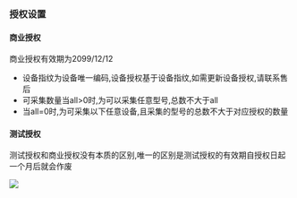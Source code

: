 ### 授权设置

#### 商业授权
商业授权有效期为2099/12/12

* 设备指纹为设备唯一编码,设备授权基于设备指纹,如需更新设备授权,请联系售后
* 可采集数量当all>0时,为可以采集任意型号,总数不大于all
* 当all=0时,为可采集以下任意设备,且采集的型号的总数不大于对应授权的数量

#### 测试授权
测试授权和商业授权没有本质的区别,唯一的区别是测试授权的有效期自授权日起一个月后就会作废

![](img/lisence.png)
